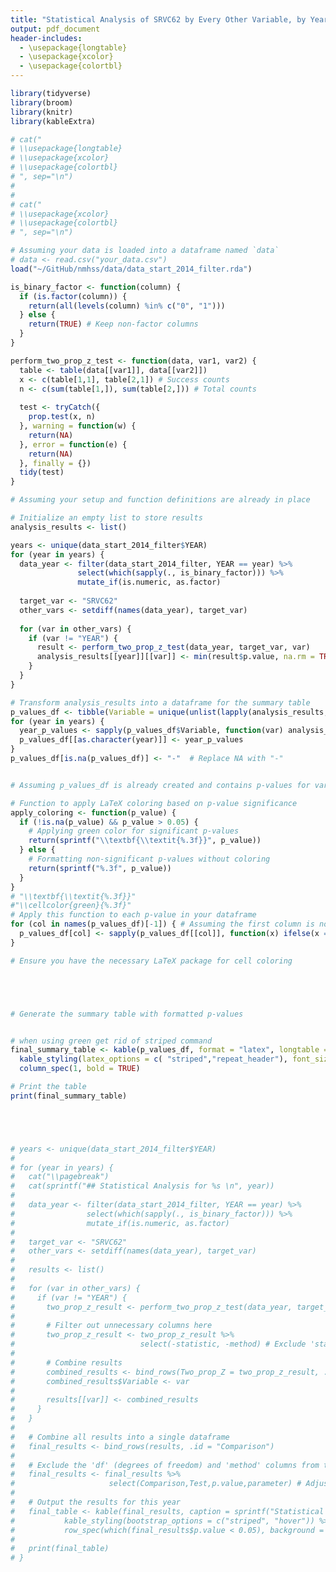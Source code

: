 ```yaml
---
title: "Statistical Analysis of SRVC62 by Every Other Variable, by Year"
output: pdf_document
header-includes:
  - \usepackage{longtable}
  - \usepackage{xcolor}
  - \usepackage{colortbl}
---
```


```r
library(tidyverse)
library(broom)
library(knitr)
library(kableExtra)

# cat("
# \\usepackage{longtable}
# \\usepackage{xcolor}
# \\usepackage{colortbl}
# ", sep="\n")
# 
# 
# cat("
# \\usepackage{xcolor}
# \\usepackage{colortbl}
# ", sep="\n")

# Assuming your data is loaded into a dataframe named `data`
# data <- read.csv("your_data.csv")
load("~/GitHub/nmhss/data/data_start_2014_filter.rda")

is_binary_factor <- function(column) {
  if (is.factor(column)) {
    return(all(levels(column) %in% c("0", "1")))
  } else {
    return(TRUE) # Keep non-factor columns
  }
}

perform_two_prop_z_test <- function(data, var1, var2) {
  table <- table(data[[var1]], data[[var2]])
  x <- c(table[1,1], table[2,1]) # Success counts
  n <- c(sum(table[1,]), sum(table[2,])) # Total counts
  
  test <- tryCatch({
    prop.test(x, n)
  }, warning = function(w) {
    return(NA)
  }, error = function(e) {
    return(NA)
  }, finally = {})
  tidy(test)
}
```







```r
# Assuming your setup and function definitions are already in place

# Initialize an empty list to store results
analysis_results <- list()

years <- unique(data_start_2014_filter$YEAR)
for (year in years) {
  data_year <- filter(data_start_2014_filter, YEAR == year) %>%
               select(which(sapply(., is_binary_factor))) %>%
               mutate_if(is.numeric, as.factor)
  
  target_var <- "SRVC62"
  other_vars <- setdiff(names(data_year), target_var)
  
  for (var in other_vars) {
    if (var != "YEAR") {
      result <- perform_two_prop_z_test(data_year, target_var, var)
      analysis_results[[year]][[var]] <- min(result$p.value, na.rm = TRUE)  # Storing the minimum p-value
    }
  }
}

# Transform analysis_results into a dataframe for the summary table
p_values_df <- tibble(Variable = unique(unlist(lapply(analysis_results, names))))
for (year in years) {
  year_p_values <- sapply(p_values_df$Variable, function(var) analysis_results[[as.character(year)]][[var]] %>% as.numeric())
  p_values_df[[as.character(year)]] <- year_p_values
}
p_values_df[is.na(p_values_df)] <- "-"  # Replace NA with "-"


# Assuming p_values_df is already created and contains p-values for various tests

# Function to apply LaTeX coloring based on p-value significance
apply_coloring <- function(p_value) {
  if (!is.na(p_value) && p_value > 0.05) {
    # Applying green color for significant p-values
    return(sprintf("\\textbf{\\textit{%.3f}}", p_value))
  } else {
    # Formatting non-significant p-values without coloring
    return(sprintf("%.3f", p_value))
  }
}
# "\\textbf{\\textit{%.3f}}"
#"\\cellcolor{green}{%.3f}"
# Apply this function to each p-value in your dataframe
for (col in names(p_values_df)[-1]) { # Assuming the first column is not p-values but variable names or similar
  p_values_df[col] <- sapply(p_values_df[[col]], function(x) ifelse(x == "-", x, apply_coloring(as.numeric(x))))
}

```


```r
# Ensure you have the necessary LaTeX package for cell coloring





# Generate the summary table with formatted p-values


# when using green get rid of striped command
final_summary_table <- kable(p_values_df, format = "latex", longtable = TRUE, booktabs = TRUE, caption = "P-values by SRVC62 and Year", escape = FALSE) %>%
  kable_styling(latex_options = c( "striped","repeat_header"), font_size = 7) %>%
  column_spec(1, bold = TRUE) 

# Print the table
print(final_summary_table)






```

```r
# years <- unique(data_start_2014_filter$YEAR)
# 
# for (year in years) {
#   cat("\\pagebreak")
#   cat(sprintf("## Statistical Analysis for %s \n", year))
#   
#   data_year <- filter(data_start_2014_filter, YEAR == year) %>% 
#                select(which(sapply(., is_binary_factor))) %>%
#                mutate_if(is.numeric, as.factor)
#   
#   target_var <- "SRVC62"
#   other_vars <- setdiff(names(data_year), target_var)
#   
#   results <- list()
#   
#   for (var in other_vars) {
#     if (var != "YEAR") {
#       two_prop_z_result <- perform_two_prop_z_test(data_year, target_var, var)
#       
#       # Filter out unnecessary columns here
#       two_prop_z_result <- two_prop_z_result %>%
#                            select(-statistic, -method) # Exclude 'statistic' and 'method'
#       
#       # Combine results
#       combined_results <- bind_rows(Two_prop_Z = two_prop_z_result, .id = "Test")
#       combined_results$Variable <- var
#       
#       results[[var]] <- combined_results
#     }
#   }
#   
#   # Combine all results into a single dataframe
#   final_results <- bind_rows(results, .id = "Comparison")
#   
#   # Exclude the 'df' (degrees of freedom) and 'method' columns from the final table
#   final_results <- final_results %>% 
#                     select(Comparison,Test,p.value,parameter) # Adjust as needed
# 
#   # Output the results for this year
#   final_table <- kable(final_results, caption = sprintf("Statistical Analysis for Year %s", year), escape = FALSE) %>%
#           kable_styling(bootstrap_options = c("striped", "hover")) %>%
#           row_spec(which(final_results$p.value < 0.05), background = "green")
#   
#   print(final_table)
# }
```

